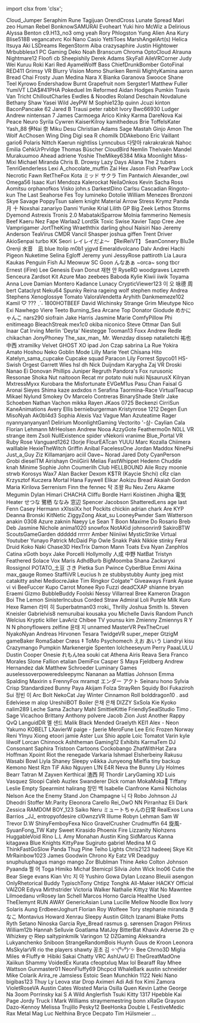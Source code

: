 ﻿import clsx from 'clsx';


<!-- Reminder that not only HTML chars have to be escaped, MDX chars also need to be (such as a space followed by an underscore). -->
<Patronelt k="0" ias="1" sp="0" >Cloud&#0095;Jumper</Patronelt> <Patronelt k="0" ias="0" sp="0" >Seraphim Rune</Patronelt> <Patronelt k="0" ias="1" sp="0" >Tagijuan</Patronelt> <Patronelt k="0" ias="1" sp="0" >OrendCross</Patronelt> <Patronelt k="0" ias="1" sp="0" >Lunate Spread</Patronelt> 
<Patronelt k="0" ias="0" sp="0" >Mari</Patronelt> <Patronelt k="0" ias="0" sp="0" >zeo</Patronelt> <Patronelt k="0" ias="1" sp="0" >Human Rebel</Patronelt> <Patronelt k="0" ias="1" sp="0" >BonknowSAMURAI</Patronelt> <Patronelt k="0" ias="1" sp="0" >Evoheart</Patronelt> 
<Patronelt k="0" ias="1" sp="0" >Yuki hiro</Patronelt> <Patronelt k="0" ias="1" sp="0" >McWiz</Patronelt> <Patronelt k="0" ias="0" sp="0" >a</Patronelt> <Patronelt k="0" ias="0" sp="0" >Delirious</Patronelt> <Patronelt k="0" ias="1" sp="0" >Alyssa Benton</Patronelt> 
<Patronelt k="0" ias="1" sp="0" >c9&#0046;H13&#0095;no3</Patronelt> <Patronelt k="0" ias="0" sp="0" >omg yeah</Patronelt> <Patronelt k="0" ias="0" sp="0" >Rory</Patronelt> <Patronelt k="0" ias="1" sp="0" >Phlogston</Patronelt> <Patronelt k="0" ias="0" sp="0" >Yung Alien</Patronelt> 
<Patronelt k="0" ias="1" sp="0" >Ana Kury</Patronelt> <Patronelt k="0" ias="1" sp="0" >Blise518B</Patronelt> <Patronelt k="0" ias="1" sp="0" >vegancatvrc</Patronelt> <Patronelt k="0" ias="1" sp="0" >Koi Nano</Patronelt> <Patronelt k="0" ias="0" sp="0" >Casio</Patronelt> 
<Patronelt k="0" ias="0" sp="0" >YettiToes</Patronelt> <Patronelt k="0" ias="1" sp="0" >MarshAngelArt&#0040;s&#0041;</Patronelt> <Patronelt k="0" ias="1" sp="0" >Helica Itsuya</Patronelt> <Patronelt k="0" ias="1" sp="0" >Aki</Patronelt> <Patronelt k="0" ias="1" sp="0" >LSDreams</Patronelt> 
<Patronelt k="0" ias="1" sp="0" >RegenStorm</Patronelt> <Patronelt k="0" ias="0" sp="0" >Aiba</Patronelt> <Patronelt k="0" ias="1" sp="0" >crazysaphire</Patronelt> <Patronelt k="0" ias="1" sp="0" >Justin Hightower</Patronelt> <Patronelt k="0" ias="1" sp="0" >Mrbubblesx1 PC Gaming</Patronelt> 
<Patronelt k="0" ias="1" sp="0" >Deko</Patronelt> <Patronelt k="0" ias="1" sp="0" >Noah Branscum</Patronelt> <Patronelt k="0" ias="0" sp="0" >Chroma</Patronelt> <Patronelt k="0" ias="1" sp="0" >OptoCloud</Patronelt> <Patronelt k="0" ias="1" sp="0" >Alrauna</Patronelt> 
<Patronelt k="0" ias="0" sp="0" >Nightmare12</Patronelt> <Patronelt k="0" ias="0" sp="0" >Floofi</Patronelt> <Patronelt k="0" ias="0" sp="0" >cb</Patronelt> <Patronelt k="0" ias="1" sp="0" >Sheepishily</Patronelt> <Patronelt k="0" ias="1" sp="0" >Derek Adams</Patronelt> 
<Patronelt k="0" ias="0" sp="0" >SkyFall</Patronelt> <Patronelt k="0" ias="1" sp="0" >AileVRCorner</Patronelt> <Patronelt k="0" ias="0" sp="0" >Judy Wei</Patronelt> <Patronelt k="0" ias="1" sp="0" >Kuruu</Patronelt> <Patronelt k="0" ias="0" sp="0" >Roki</Patronelt> 
<Patronelt k="0" ias="1" sp="0" >Kari Red</Patronelt> <Patronelt k="0" ias="0" sp="0" >AyameWolff</Patronelt> <Patronelt k="0" ias="0" sp="0" >Bass</Patronelt> <Patronelt k="0" ias="0" sp="0" >ChiefDrunkBomber</Patronelt> <Patronelt k="0" ias="0" sp="0" >GotoFinal</Patronelt> 
<Patronelt k="0" ias="1" sp="0" >RED411</Patronelt> <Patronelt k="0" ias="1" sp="0" >Grimsy VR</Patronelt> <Patronelt k="0" ias="0" sp="0" >Blurry Vision</Patronelt> <Patronelt k="0" ias="1" sp="0" >Momo Shuriken</Patronelt> <Patronelt k="0" ias="0" sp="0" >Remiii</Patronelt> 
<Patronelt k="0" ias="1" sp="0" >MightyKamina</Patronelt> <Patronelt k="0" ias="0" sp="0" >aaron</Patronelt> <Patronelt k="0" ias="0" sp="0" >Bread Chai</Patronelt> <Patronelt k="0" ias="0" sp="0" >Frosty</Patronelt> <Patronelt k="0" ias="0" sp="0" >Juan Medina</Patronelt> 
<Patronelt k="0" ias="1" sp="0" >Nara X</Patronelt> <Patronelt k="0" ias="1" sp="0" >Bianka Garanova</Patronelt> <Patronelt k="0" ias="1" sp="0" >Swooce</Patronelt> <Patronelt k="0" ias="1" sp="0" >Shane Teel</Patronelt> <Patronelt k="0" ias="0" sp="0" >Kyrowo</Patronelt> 
<Patronelt k="0" ias="1" sp="0" >Endershadow</Patronelt> <Patronelt k="0" ias="1" sp="0" >Burnt Grapefruit</Patronelt> <Patronelt k="0" ias="0" sp="0" >nom</Patronelt> <Patronelt k="0" ias="0" sp="0" >Sergster1</Patronelt> <Patronelt k="0" ias="0" sp="0" >Matthew Fuller</Patronelt> 
<Patronelt k="0" ias="1" sp="0" >YumiVT</Patronelt> <Patronelt k="0" ias="1" sp="0" >LDA&#0036;&#0035;41PHA</Patronelt> <Patronelt k="0" ias="1" sp="0" >Pokeduel</Patronelt> <Patronelt k="0" ias="1" sp="0" >Im Reformed</Patronelt> <Patronelt k="0" ias="0" sp="0" >Aidan Hodges</Patronelt> 
<Patronelt k="0" ias="0" sp="0" >Pumkin</Patronelt> <Patronelt k="0" ias="0" sp="0" >Travis Van Tricht</Patronelt> <Patronelt k="0" ias="1" sp="0" >ChilloutCharles</Patronelt> <Patronelt k="0" ias="1" sp="0" >Ewdles &#0038; Noodles</Patronelt> <Patronelt k="0" ias="0" sp="0" >Roland Deschain</Patronelt> 
<Patronelt k="0" ias="0" sp="0" >Novdalune</Patronelt> <Patronelt k="0" ias="0" sp="0" >Bethany Shaw</Patronelt> <Patronelt k="0" ias="1" sp="0" >Yasei Wild</Patronelt> <Patronelt k="0" ias="1" sp="0" >JeyPW</Patronelt> <Patronelt k="0" ias="1" sp="0" >M</Patronelt> 
<Patronelt k="0" ias="0" sp="0" >Sophie123p</Patronelt> <Patronelt k="0" ias="1" sp="0" >quinn</Patronelt> <Patronelt k="0" ias="0" sp="0" >Jcuzi</Patronelt> <Patronelt k="0" ias="1" sp="0" >kinton</Patronelt> <Patronelt k="0" ias="1" sp="0" >BaconPancake 62</Patronelt> 
<Patronelt k="0" ias="0" sp="0" >Jared B Trausi</Patronelt> <Patronelt k="0" ias="0" sp="0" >peter rabbit</Patronelt> <Patronelt k="0" ias="1" sp="0" >Ivory</Patronelt> <Patronelt k="0" ias="0" sp="0" >Bwc66930</Patronelt> <Patronelt k="0" ias="1" sp="0" >Ludger</Patronelt> 
<Patronelt k="0" ias="0" sp="0" >Andrew</Patronelt> <Patronelt k="0" ias="0" sp="0" >nintensan 7</Patronelt> <Patronelt k="0" ias="1" sp="0" >James Carmoega</Patronelt> <Patronelt k="0" ias="0" sp="0" >Arico</Patronelt> <Patronelt k="0" ias="0" sp="0" >Kinky Karma</Patronelt> 
<Patronelt k="0" ias="0" sp="0" >DareNova</Patronelt> <Patronelt k="0" ias="0" sp="0" >Kai Peace</Patronelt> <Patronelt k="0" ias="1" sp="0" >Neuro</Patronelt> <Patronelt k="0" ias="1" sp="0" >Syrila</Patronelt> <Patronelt k="0" ias="0" sp="0" >Cywren</Patronelt> 
<Patronelt k="0" ias="1" sp="0" >KaiserKilroy</Patronelt> <Patronelt k="0" ias="0" sp="0" >kamithedeus</Patronelt> <Patronelt k="0" ias="1" sp="0" >Brie</Patronelt> <Patronelt k="0" ias="1" sp="0" >ToffelsKater</Patronelt> <Patronelt k="0" ias="1" sp="0" >Yash&#0095;88</Patronelt> 
<Patronelt k="0" ias="0" sp="0" >伊Nai 奈</Patronelt> <Patronelt k="0" ias="1" sp="0" >Miku Desu</Patronelt> <Patronelt k="0" ias="0" sp="0" >Christian Adams</Patronelt> <Patronelt k="0" ias="0" sp="0" >Sage Mastah</Patronelt> <Patronelt k="0" ias="1" sp="0" >Ginjo</Patronelt> 
<Patronelt k="0" ias="1" sp="0" >Amon The Wolf</Patronelt> <Patronelt k="0" ias="1" sp="0" >AcChosen</Patronelt> <Patronelt k="0" ias="1" sp="0" >Wing Ding</Patronelt> <Patronelt k="0" ias="1" sp="0" >Digi</Patronelt> <Patronelt k="0" ias="1" sp="0" >sea R</Patronelt> 
<Patronelt k="0" ias="1" sp="0" >chomilk</Patronelt> <Patronelt k="0" ias="0" sp="0" >DDAkebono</Patronelt> <Patronelt k="0" ias="0" sp="0" >Eric Vaillant</Patronelt> <Patronelt k="0" ias="0" sp="0" >gario6</Patronelt> <Patronelt k="0" ias="0" sp="0" >Polaris</Patronelt> 
<Patronelt k="0" ias="1" sp="0" >Nittch</Patronelt> <Patronelt k="0" ias="0" sp="0" >Kaerun</Patronelt> <Patronelt k="0" ias="0" sp="0" >nightliss</Patronelt> <Patronelt k="0" ias="0" sp="0" >Lynncubus</Patronelt> <Patronelt k="0" ias="1" sp="0" >다맞아</Patronelt> 
<Patronelt k="0" ias="0" sp="0" >rakrakrakrak</Patronelt> <Patronelt k="0" ias="0" sp="0" >Nahoc</Patronelt> <Patronelt k="0" ias="1" sp="0" >Emilia</Patronelt> <Patronelt k="0" ias="1" sp="0" >CehkUrPrvldge</Patronelt> <Patronelt k="0" ias="1" sp="0" >Thomas Büscher</Patronelt> 
<Patronelt k="0" ias="0" sp="0" >CloudBird</Patronelt> <Patronelt k="0" ias="1" sp="0" >Nemlin</Patronelt> <Patronelt k="0" ias="1" sp="0" >Thelvaën Mandel</Patronelt> <Patronelt k="0" ias="1" sp="0" >Murakuumoo</Patronelt> <Patronelt k="0" ias="1" sp="0" >Ahead</Patronelt> 
<Patronelt k="0" ias="0" sp="0" >adriene</Patronelt> <Patronelt k="0" ias="1" sp="0" >Yoshie</Patronelt> <Patronelt k="0" ias="1" sp="0" >TheMikey6384</Patronelt> <Patronelt k="0" ias="1" sp="0" >Mika Moonlight</Patronelt> <Patronelt k="0" ias="0" sp="0" >Miss&#0045;Mixi</Patronelt> 
<Patronelt k="0" ias="1" sp="0" >Michael Miranda</Patronelt> <Patronelt k="0" ias="1" sp="0" >Chris B&#0046;</Patronelt> <Patronelt k="0" ias="1" sp="0" >Drowsy</Patronelt> <Patronelt k="0" ias="1" sp="0" >Lazy Days</Patronelt> <Patronelt k="0" ias="0" sp="0" >Aliana</Patronelt> 
<Patronelt k="0" ias="0" sp="0" >The 2 tubers</Patronelt> <Patronelt k="0" ias="1" sp="0" >TenriGenderless</Patronelt> <Patronelt k="0" ias="0" sp="0" >Lexi</Patronelt> <Patronelt k="0" ias="1" sp="0" >A&#0095;chocolate&#0095;muffin</Patronelt> <Patronelt k="0" ias="1" sp="0" >Zai Hex</Patronelt> 
<Patronelt k="0" ias="1" sp="0" >Jason Fish</Patronelt> <Patronelt k="0" ias="1" sp="0" >PearPaw</Patronelt> <Patronelt k="0" ias="1" sp="0" >Lock</Patronelt> <Patronelt k="0" ias="1" sp="0" >Necrotic Fawn</Patronelt> <Patronelt k="0" ias="0" sp="0" >RetTheFox</Patronelt> 
<Patronelt k="0" ias="0" sp="0" >Kota</Patronelt> <Patronelt k="0" ias="1" sp="0" >ミッド サクラ</Patronelt> <Patronelt k="0" ias="1" sp="0" >Tim Pantwich</Patronelt> <Patronelt k="0" ias="1" sp="0" >Alexander&#0095;owl</Patronelt> <Patronelt k="0" ias="0" sp="0" >Omega56</Patronelt> 
<Patronelt k="0" ias="1" sp="0" >Isaac Kuri Mendoza</Patronelt> <Patronelt k="0" ias="1" sp="0" >Kalerockat</Patronelt> <Patronelt k="0" ias="1" sp="0" >NeilaOnkos</Patronelt> <Patronelt k="0" ias="0" sp="0" >Kevin</Patronelt> <Patronelt k="0" ias="1" sp="0" >Sacha Ross</Patronelt> 
<Patronelt k="0" ias="1" sp="0" >Aomitsu</Patronelt> <Patronelt k="0" ias="1" sp="0" >orphanofkos</Patronelt> <Patronelt k="0" ias="1" sp="0" >Visko</Patronelt> <Patronelt k="0" ias="1" sp="0" >john&#0046;s</Patronelt> <Patronelt k="0" ias="1" sp="0" >DarkestDino</Patronelt> 
<Patronelt k="0" ias="1" sp="0" >Carlsu</Patronelt> <Patronelt k="0" ias="0" sp="0" >Cascadian</Patronelt> <Patronelt k="0" ias="0" sp="0" >Ringoto&#0045;kun</Patronelt> <Patronelt k="0" ias="1" sp="0" >The Last Seahorse</Patronelt> <Patronelt k="0" ias="1" sp="0" >Fes Toy</Patronelt> 
<Patronelt k="0" ias="1" sp="0" >lumineko</Patronelt> <Patronelt k="0" ias="1" sp="0" >Dotolie</Patronelt> <Patronelt k="0" ias="0" sp="0" >William Menezes Bronzoni</Patronelt> <Patronelt k="0" ias="1" sp="0" >Skye Savage</Patronelt> <Patronelt k="0" ias="0" sp="0" >PoppyTsun</Patronelt> 
<Patronelt k="0" ias="0" sp="0" >salem knight</Patronelt> <Patronelt k="0" ias="0" sp="0" >Material Arrow</Patronelt> <Patronelt k="0" ias="0" sp="0" >Stress</Patronelt> <Patronelt k="0" ias="0" sp="0" >Krymz Panda</Patronelt> <Patronelt k="0" ias="0" sp="0" >月 十</Patronelt> 
<Patronelt k="0" ias="0" sp="0" >Noxshai</Patronelt> <Patronelt k="0" ias="0" sp="0" >zanariyo</Patronelt> <Patronelt k="0" ias="0" sp="0" >Danni</Patronelt> <Patronelt k="0" ias="1" sp="0" >Yunike</Patronelt> <Patronelt k="0" ias="0" sp="0" >Krial</Patronelt> 
<Patronelt k="0" ias="0" sp="0" >Lilith GP</Patronelt> <Patronelt k="0" ias="1" sp="0" >Big Zeek</Patronelt> <Patronelt k="0" ias="0" sp="0" >Lethos Storms</Patronelt> <Patronelt k="0" ias="0" sp="0" >Dyemond</Patronelt> <Patronelt k="0" ias="0" sp="0" >Astrexis</Patronelt> 
<Patronelt k="0" ias="0" sp="0" >Tronis 2&#0046;0</Patronelt> <Patronelt k="0" ias="0" sp="0" >MabatakiSparrow</Patronelt> <Patronelt k="0" ias="1" sp="0" >Molnia</Patronelt> <Patronelt k="0" ias="1" sp="0" >fammerino</Patronelt> <Patronelt k="0" ias="1" sp="0" >Nemesis</Patronelt> 
<Patronelt k="0" ias="0" sp="0" >Beef Kaeru</Patronelt> <Patronelt k="0" ias="0" sp="0" >Nez</Patronelt> <Patronelt k="0" ias="1" sp="0" >Fape</Patronelt> <Patronelt k="0" ias="0" sp="0" >Warlaa2</Patronelt> <Patronelt k="0" ias="1" sp="0" >LordSk</Patronelt> 
<Patronelt k="0" ias="0" sp="0" >Toxic Swise</Patronelt> <Patronelt k="0" ias="1" sp="0" >Xavier Tapp</Patronelt> <Patronelt k="0" ias="0" sp="0" >Cree Jee</Patronelt> <Patronelt k="0" ias="0" sp="0" >Vamprigamer</Patronelt> <Patronelt k="0" ias="1" sp="0" >JortTheKing</Patronelt> 
<Patronelt k="0" ias="0" sp="0" >Wraeththix</Patronelt> <Patronelt k="0" ias="0" sp="0" >darling ghoul</Patronelt> <Patronelt k="0" ias="1" sp="0" >Naisiri Nao</Patronelt> <Patronelt k="0" ias="1" sp="0" >Jeremy Anderson</Patronelt> <Patronelt k="0" ias="0" sp="0" >TeaVirus</Patronelt> 
<Patronelt k="0" ias="0" sp="0" >CMDR Vancil</Patronelt> <Patronelt k="0" ias="1" sp="0" >Shasper</Patronelt> <Patronelt k="0" ias="1" sp="0" >joshua giffen</Patronelt> <Patronelt k="0" ias="0" sp="0" >Trent Driver</Patronelt> <Patronelt k="0" ias="1" sp="0" >AkioSenpai</Patronelt> 
<Patronelt k="0" ias="0" sp="0" >turbo</Patronelt> <Patronelt k="0" ias="0" sp="0" >KK</Patronelt> <Patronelt k="0" ias="0" sp="0" >Seori</Patronelt> <Patronelt k="0" ias="1" sp="0" >レイレイだよ～ 【ReiReiVT】</Patronelt> <Patronelt k="0" ias="0" sp="0" >SeanConnery</Patronelt> 
<Patronelt k="0" ias="1" sp="0" >Blu3e</Patronelt> <Patronelt k="0" ias="0" sp="0" >Orenji</Patronelt> <Patronelt k="0" ias="1" sp="0" >水音　凪</Patronelt> <Patronelt k="0" ias="0" sp="0" >blue</Patronelt> <Patronelt k="0" ias="1" sp="0" >Itolip</Patronelt> 
<Patronelt k="0" ias="0" sp="0" >m0b1</Patronelt> <Patronelt k="0" ias="0" sp="0" >yjgvd</Patronelt> <Patronelt k="0" ias="1" sp="0" >Emeraldvolcano</Patronelt> <Patronelt k="0" ias="0" sp="0" >Dalv Andrei</Patronelt> <Patronelt k="0" ias="1" sp="0" >Hachi Pigeon</Patronelt> 
<Patronelt k="0" ias="0" sp="0" >Nuketime</Patronelt> <Patronelt k="0" ias="0" sp="0" >Selina Egloff</Patronelt> <Patronelt k="0" ias="1" sp="0" >Jeremy</Patronelt> <Patronelt k="0" ias="1" sp="0" >yuni</Patronelt> <Patronelt k="0" ias="0" sp="0" >JessyRose</Patronelt> 
<Patronelt k="0" ias="0" sp="0" >pattiroth</Patronelt> <Patronelt k="0" ias="0" sp="0" >Lia</Patronelt> <Patronelt k="0" ias="0" sp="0" >Laura Kaukas</Patronelt> <Patronelt k="0" ias="0" sp="0" >Penguin Fish</Patronelt> <Patronelt k="0" ias="0" sp="0" >AJ</Patronelt> 
<Patronelt k="0" ias="0" sp="0" >Meowuw SC</Patronelt> <Patronelt k="0" ias="1" sp="0" >Goon</Patronelt> <Patronelt k="0" ias="1" sp="0" >んなあぁ</Patronelt> <Patronelt k="0" ias="1" sp="0" >&#0126;orca&#0126;</Patronelt> <Patronelt k="0" ias="1" sp="0" >song</Patronelt> 
<Patronelt k="0" ias="1" sp="0" >tbcr</Patronelt> <Patronelt k="0" ias="0" sp="0" >Ernest &#0040;iFire&#0041; Lee</Patronelt> <Patronelt k="0" ias="0" sp="0" >Genesis Evan</Patronelt> <Patronelt k="0" ias="0" sp="0" >Donut</Patronelt> <Patronelt k="0" ias="0" sp="0" >재현 안</Patronelt> 
<Patronelt k="0" ias="1" sp="0" >RyseRD</Patronelt> <Patronelt k="0" ias="0" sp="0" >woodgraves</Patronelt> <Patronelt k="0" ias="0" sp="0" >Lezreth Senceura</Patronelt> <Patronelt k="0" ias="0" sp="0" >Zardsot</Patronelt> <Patronelt k="0" ias="1" sp="0" >Kit Azure</Patronelt> 
<Patronelt k="0" ias="1" sp="0" >Mao</Patronelt> <Patronelt k="0" ias="0" sp="0" >zeebees</Patronelt> <Patronelt k="0" ias="0" sp="0" >Baboda</Patronelt> <Patronelt k="0" ias="0" sp="0" >Kylie</Patronelt> <Patronelt k="0" ias="1" sp="0" >Kiwii iiwik</Patronelt> 
<Patronelt k="0" ias="0" sp="0" >Toyama</Patronelt> <Patronelt k="0" ias="1" sp="0" >Anna Love</Patronelt> <Patronelt k="0" ias="1" sp="0" >Damian Montero</Patronelt> <Patronelt k="0" ias="0" sp="0" >Kadance Lunacy</Patronelt> <Patronelt k="0" ias="1" sp="0" >CrypticViewer123</Patronelt> 
<Patronelt k="0" ias="0" sp="0" >이 오</Patronelt> <Patronelt k="0" ias="1" sp="0" >咏德 周</Patronelt> <Patronelt k="0" ias="1" sp="0" >bert</Patronelt> <Patronelt k="0" ias="0" sp="0" >Cataclyst</Patronelt> <Patronelt k="0" ias="1" sp="0" >Neku64</Patronelt> 
<Patronelt k="0" ias="0" sp="0" >Spunky</Patronelt> <Patronelt k="0" ias="0" sp="0" >Reina</Patronelt> <Patronelt k="0" ias="1" sp="0" >rageing wolf</Patronelt> <Patronelt k="0" ias="1" sp="0" >stephen motley</Patronelt> <Patronelt k="0" ias="1" sp="0" >Andrea Stephens</Patronelt> 
<Patronelt k="0" ias="0" sp="0" >Xenoglossye</Patronelt> <Patronelt k="0" ias="0" sp="0" >Tomato</Patronelt> <Patronelt k="0" ias="1" sp="0" >ValoraVendetta</Patronelt> <Patronelt k="0" ias="1" sp="0" >Aryhith</Patronelt> <Patronelt k="0" ias="0" sp="0" >Dankmemeze102 Kamil</Patronelt> 
<Patronelt k="0" ias="0" sp="0" >♡ &#0063;&#0063;&#0063; ˎˊ˗</Patronelt> <Patronelt k="0" ias="0" sp="0" >1800HOTBEEF</Patronelt> <Patronelt k="0" ias="1" sp="0" >David Wichinsky</Patronelt> <Patronelt k="0" ias="1" sp="0" >Strange Grim</Patronelt> <Patronelt k="0" ias="0" sp="0" >Mieutype Nico</Patronelt> 
<Patronelt k="0" ias="0" sp="0" >Exi Nawhego</Patronelt> <Patronelt k="0" ias="1" sp="0" >Viere</Patronelt> <Patronelt k="0" ias="1" sp="0" >Teeto</Patronelt> <Patronelt k="0" ias="1" sp="0" >Burning&#0095;Sea</Patronelt> <Patronelt k="0" ias="0" sp="0" >Arcane</Patronelt> 
<Patronelt k="0" ias="0" sp="0" >Top Donator</Patronelt> <Patronelt k="0" ias="0" sp="0" >Giodude</Patronelt> <Patronelt k="0" ias="0" sp="0" >めかにゃんこ</Patronelt> <Patronelt k="0" ias="0" sp="0" >nars290</Patronelt> <Patronelt k="0" ias="0" sp="0" >siofrain</Patronelt> 
<Patronelt k="0" ias="1" sp="0" >Jake Harris</Patronelt> <Patronelt k="0" ias="0" sp="0" >Jasmine Marie</Patronelt> <Patronelt k="0" ias="1" sp="0" >ComfyPillow</Patronelt> <Patronelt k="0" ias="1" sp="0" >Phi</Patronelt> <Patronelt k="0" ias="1" sp="0" >enitimeago</Patronelt> 
<Patronelt k="0" ias="1" sp="0" >BleachStreak</Patronelt> <Patronelt k="0" ias="0" sp="0" >mex1c0</Patronelt> <Patronelt k="0" ias="0" sp="0" >okiba niconico</Patronelt> <Patronelt k="0" ias="1" sp="0" >Steve Ottmar</Patronelt> <Patronelt k="0" ias="0" sp="0" >Dan Sull</Patronelt> 
<Patronelt k="0" ias="0" sp="0" >Inaar</Patronelt> <Patronelt k="0" ias="1" sp="0" >Cat Irving</Patronelt> <Patronelt k="0" ias="1" sp="0" >Merlin &#0039;Deyta&#0039; Niestegge</Patronelt> <Patronelt k="0" ias="0" sp="0" >Tooman13</Patronelt> <Patronelt k="0" ias="0" sp="0" >Foxx</Patronelt> 
<Patronelt k="0" ias="1" sp="0" >Andrew Redle</Patronelt> <Patronelt k="0" ias="1" sp="0" >chikachan</Patronelt> <Patronelt k="0" ias="1" sp="0" >JonyPhoney</Patronelt> <Patronelt k="0" ias="0" sp="0" >The&#0095;sax&#0095;man&#0095;</Patronelt> <Patronelt k="0" ias="1" sp="0" >Mr&#0046; Wenzday</Patronelt> 
<Patronelt k="0" ias="0" sp="0" >dissep</Patronelt> <Patronelt k="0" ias="0" sp="0" >natalietchi</Patronelt> <Patronelt k="0" ias="1" sp="0" >祐也 中西</Patronelt> <Patronelt k="0" ias="0" sp="0" >xtramilky</Patronelt> <Patronelt k="0" ias="0" sp="0" >Velvet</Patronelt> 
<Patronelt k="0" ias="1" sp="0" >GHOST XO</Patronelt> <Patronelt k="0" ias="0" sp="0" >ipad</Patronelt> <Patronelt k="0" ias="1" sp="0" >Jon Czap</Patronelt> <Patronelt k="0" ias="0" sp="0" >sabrina La Rue</Patronelt> <Patronelt k="0" ias="0" sp="0" >Yokira Amato</Patronelt> 
<Patronelt k="0" ias="0" sp="0" >Hoshou Neko</Patronelt> <Patronelt k="0" ias="0" sp="0" >Goblin Mode</Patronelt> <Patronelt k="0" ias="0" sp="0" >Lilly Marie</Patronelt> <Patronelt k="0" ias="0" sp="0" >Yeet</Patronelt> <Patronelt k="0" ias="1" sp="0" >Chīsana Hito</Patronelt> 
<Patronelt k="0" ias="0" sp="0" >Katelyn&#0095;sama&#0095;cupcake Cupcake squad</Patronelt> <Patronelt k="0" ias="0" sp="0" >Paracon</Patronelt> <Patronelt k="0" ias="0" sp="0" >Lily</Patronelt> <Patronelt k="0" ias="0" sp="0" >Forrest</Patronelt> <Patronelt k="0" ias="1" sp="0" >Spyco01</Patronelt> 
<Patronelt k="0" ias="0" sp="0" >HS&#0045;Swish</Patronelt> <Patronelt k="0" ias="0" sp="0" >Orgest</Patronelt> <Patronelt k="0" ias="0" sp="0" >Garrett Wies</Patronelt> <Patronelt k="0" ias="0" sp="0" >hsl</Patronelt> <Patronelt k="0" ias="1" sp="0" >dh</Patronelt> 
<Patronelt k="0" ias="0" sp="0" >Nick Duijndam</Patronelt> <Patronelt k="0" ias="0" sp="0" >Karygha</Patronelt> <Patronelt k="0" ias="0" sp="0" >Zaj VR</Patronelt> <Patronelt k="0" ias="0" sp="0" >Droski</Patronelt> <Patronelt k="0" ias="0" sp="0" >Nanao Ei</Patronelt> 
<Patronelt k="0" ias="1" sp="0" >Donovan Phillips</Patronelt> <Patronelt k="0" ias="0" sp="0" >Juniper Regruth</Patronelt> <Patronelt k="0" ias="1" sp="0" >Pandora&#0039;s Fox</Patronelt> <Patronelt k="0" ias="0" sp="0" >rurusonic</Patronelt> <Patronelt k="0" ias="1" sp="0" >Ressonae</Patronelt> 
<Patronelt k="0" ias="0" sp="0" >Shoka Nut</Patronelt> <Patronelt k="0" ias="0" sp="0" >naitooon</Patronelt> <Patronelt k="0" ias="0" sp="0" >Recat</Patronelt> <Patronelt k="0" ias="1" sp="0" >mr potato</Patronelt> <Patronelt k="0" ias="0" sp="0" >nuki nuki</Patronelt> 
<Patronelt k="0" ias="0" sp="0" >NjsaurusX</Patronelt> <Patronelt k="0" ias="0" sp="0" >Kilryan</Patronelt> <Patronelt k="0" ias="0" sp="0" >MxtressMyxx</Patronelt> <Patronelt k="0" ias="1" sp="0" >Kurobara the Misfortunate</Patronelt> <Patronelt k="0" ias="0" sp="0" >EVGeM1us</Patronelt> 
<Patronelt k="0" ias="1" sp="0" >Pasu Chan</Patronelt> <Patronelt k="0" ias="0" sp="0" >Faisal G</Patronelt> <Patronelt k="0" ias="1" sp="0" >Aronai Sieyes</Patronelt> <Patronelt k="0" ias="0" sp="0" >Shima kaze</Patronelt> <Patronelt k="0" ias="0" sp="0" >axdxdos</Patronelt> 
<Patronelt k="0" ias="0" sp="0" >n</Patronelt> <Patronelt k="0" ias="0" sp="0" >Serafina Taormina&#0045;Race</Patronelt> <Patronelt k="0" ias="0" sp="0" >VirtualTeacup</Patronelt> <Patronelt k="0" ias="1" sp="0" >Mikael Nylund</Patronelt> <Patronelt k="0" ias="1" sp="0" >Smokey Ov</Patronelt> 
<Patronelt k="0" ias="0" sp="0" >Marcelo Contreras</Patronelt> <Patronelt k="0" ias="0" sp="0" >BinaryShade</Patronelt> <Patronelt k="0" ias="0" sp="0" >Stellr</Patronelt> <Patronelt k="0" ias="0" sp="0" >Jake Schoeben</Patronelt> <Patronelt k="0" ias="1" sp="0" >Nathan Vachon</Patronelt> 
<Patronelt k="0" ias="0" sp="0" >mikka</Patronelt> <Patronelt k="0" ias="0" sp="0" >Rayen</Patronelt> <Patronelt k="0" ias="0" sp="0" >JKaos 0725</Patronelt> <Patronelt k="0" ias="0" sp="0" >Beckenzi</Patronelt> <Patronelt k="0" ias="0" sp="0" >CirriSun</Patronelt> 
<Patronelt k="0" ias="1" sp="0" >KaneAnimations</Patronelt> <Patronelt k="0" ias="0" sp="0" >Avery Ellis</Patronelt> <Patronelt k="0" ias="0" sp="0" >bernieburgerman</Patronelt> <Patronelt k="0" ias="0" sp="0" >Kristynrose 1212</Patronelt> <Patronelt k="0" ias="0" sp="0" >Degen</Patronelt> 
<Patronelt k="0" ias="1" sp="0" >Eun</Patronelt> <Patronelt k="0" ias="1" sp="0" >MisoNyah</Patronelt> <Patronelt k="0" ias="0" sp="0" >Ak0bl4d3</Patronelt> <Patronelt k="0" ias="0" sp="0" >Sophia</Patronelt> <Patronelt k="0" ias="1" sp="0" >Alexis Vaz</Patronelt> 
<Patronelt k="0" ias="0" sp="0" >Vague Man</Patronelt> <Patronelt k="0" ias="0" sp="0" >Azuteatime</Patronelt> <Patronelt k="0" ias="1" sp="0" >Rager</Patronelt> <Patronelt k="0" ias="1" sp="0" >nyannyanyanyan1</Patronelt> <Patronelt k="0" ias="1" sp="0" >Delirium</Patronelt> 
<Patronelt k="0" ias="0" sp="0" >MoonlightGaming</Patronelt> <Patronelt k="0" ias="0" sp="0" >Vectorito</Patronelt> <Patronelt k="0" ias="0" sp="0" >&#0039;&#0045;삼&#0045;</Patronelt> <Patronelt k="0" ias="1" sp="0" >Caylian Cala</Patronelt> <Patronelt k="0" ias="1" sp="0" >Florian Lehmann</Patronelt> 
<Patronelt k="0" ias="0" sp="0" >MrHeolsen</Patronelt> <Patronelt k="0" ias="0" sp="0" >Andrew</Patronelt> <Patronelt k="0" ias="0" sp="0" >Nooa</Patronelt> <Patronelt k="0" ias="0" sp="0" >AzzyGote</Patronelt> <Patronelt k="0" ias="1" sp="0" >Feathermo0n</Patronelt> 
<Patronelt k="0" ias="1" sp="0" >N0LL VR</Patronelt> <Patronelt k="0" ias="1" sp="0" >strange item</Patronelt> <Patronelt k="0" ias="1" sp="0" >Zsoli</Patronelt> <Patronelt k="0" ias="1" sp="0" >NullExistence</Patronelt> <Patronelt k="0" ias="0" sp="0" >spider</Patronelt> 
<Patronelt k="0" ias="1" sp="0" >vNekorii</Patronelt> <Patronelt k="0" ias="1" sp="0" >vranime</Patronelt> <Patronelt k="0" ias="0" sp="0" >Blue&#0095;Portal</Patronelt> <Patronelt k="0" ias="1" sp="0" >VR Ruby Rose</Patronelt> <Patronelt k="0" ias="0" sp="0" >Vanguard1262</Patronelt> 
<Patronelt k="0" ias="1" sp="0" >I3orje</Patronelt> <Patronelt k="0" ias="0" sp="0" >FlourEATcan</Patronelt> <Patronelt k="0" ias="0" sp="0" >YUUU</Patronelt> <Patronelt k="0" ias="0" sp="0" >Marc Kozalla</Patronelt> <Patronelt k="0" ias="0" sp="0" >Chiimera</Patronelt> 
<Patronelt k="0" ias="0" sp="0" >walllable</Patronelt> <Patronelt k="0" ias="0" sp="0" >HexieTheWitch</Patronelt> <Patronelt k="0" ias="1" sp="0" >Griffin</Patronelt> <Patronelt k="0" ias="0" sp="0" >Anibal</Patronelt> <Patronelt k="0" ias="1" sp="0" >FacelessOne</Patronelt> 
<Patronelt k="0" ias="0" sp="0" >Jordan Maddox</Patronelt> <Patronelt k="0" ias="0" sp="0" >NinePsi</Patronelt> <Patronelt k="0" ias="0" sp="0" >Just&#0095;a&#0095;Guy</Patronelt> <Patronelt k="0" ias="0" sp="0" >Ziz</Patronelt> <Patronelt k="0" ias="1" sp="0" >Killamanjaro</Patronelt> 
<Patronelt k="0" ias="1" sp="0" >aciil</Patronelt> <Patronelt k="0" ias="1" sp="0" >Oave&#0126;</Patronelt> <Patronelt k="0" ias="0" sp="0" >Norad</Patronelt> <Patronelt k="0" ias="0" sp="0" >Jared Doty</Patronelt> <Patronelt k="0" ias="1" sp="0" >CyanPerson</Patronelt> 
<Patronelt k="0" ias="0" sp="0" >Grobi</Patronelt> <Patronelt k="0" ias="0" sp="0" >dieselTM</Patronelt> <Patronelt k="0" ias="0" sp="0" >Airishayn</Patronelt> <Patronelt k="0" ias="0" sp="0" >OniiGirii</Patronelt> <Patronelt k="0" ias="0" sp="0" >Melias</Patronelt> 
<Patronelt k="0" ias="0" sp="0" >FastWhippet</Patronelt> <Patronelt k="0" ias="0" sp="0" >Hedenn</Patronelt> <Patronelt k="0" ias="0" sp="0" >Chuddie</Patronelt> <Patronelt k="0" ias="1" sp="0" >knah</Patronelt> <Patronelt k="0" ias="0" sp="0" >Minime</Patronelt> 
<Patronelt k="0" ias="1" sp="0" >Sophie</Patronelt> <Patronelt k="0" ias="1" sp="0" >John Coumerilh</Patronelt> <Patronelt k="0" ias="0" sp="0" >Club HELLBOUND</Patronelt> <Patronelt k="0" ias="1" sp="0" >Aile Rozy</Patronelt> <Patronelt k="0" ias="0" sp="0" >moonie</Patronelt> 
<Patronelt k="0" ias="0" sp="0" >strwb</Patronelt> <Patronelt k="0" ias="0" sp="0" >Korosys</Patronelt> <Patronelt k="0" ias="0" sp="0" >Wax7</Patronelt> <Patronelt k="0" ias="0" sp="0" >Alan Backer</Patronelt> <Patronelt k="0" ias="0" sp="0" >Dexom</Patronelt> 
<Patronelt k="0" ias="0" sp="0" >K&#0036;TR &#0040;Kaycie Shchi&#0041;</Patronelt> <Patronelt k="0" ias="0" sp="0" >cRz clan</Patronelt> <Patronelt k="0" ias="0" sp="0" >Krzysztof Kuczera</Patronelt> <Patronelt k="0" ias="0" sp="0" >Mortal</Patronelt> <Patronelt k="0" ias="1" sp="0" >Hana</Patronelt> 
<Patronelt k="0" ias="0" sp="0" >Faywell</Patronelt> <Patronelt k="0" ias="0" sp="0" >Elikar</Patronelt> <Patronelt k="0" ias="1" sp="0" >Aokizu</Patronelt> <Patronelt k="0" ias="0" sp="0" >Bread</Patronelt> <Patronelt k="0" ias="0" sp="0" >Akaiah Gordon</Patronelt> 
<Patronelt k="0" ias="0" sp="0" >Maria Kirilova</Patronelt> <Patronelt k="0" ias="0" sp="0" >Serrenism</Patronelt> <Patronelt k="0" ias="0" sp="0" >Finn the fennec</Patronelt> <Patronelt k="0" ias="0" sp="0" >탁 조왕</Patronelt> <Patronelt k="0" ias="0" sp="0" >Ru Neu</Patronelt> 
<Patronelt k="0" ias="1" sp="0" >Zeru Akame</Patronelt> <Patronelt k="0" ias="0" sp="0" >Megumin</Patronelt> <Patronelt k="0" ias="0" sp="0" >Dylan</Patronelt> <Patronelt k="0" ias="1" sp="0" >Himari</Patronelt> <Patronelt k="0" ias="0" sp="0" >CHACHA</Patronelt> 
<Patronelt k="0" ias="0" sp="0" >Cliffu Bordle</Patronelt> <Patronelt k="0" ias="0" sp="0" >Harri Koistinen</Patronelt> <Patronelt k="0" ias="1" sp="0" >Jhigha</Patronelt> <Patronelt k="0" ias="0" sp="0" >電気Heater</Patronelt> <Patronelt k="0" ias="0" sp="0" >せつな 鷺栖</Patronelt> 
<Patronelt k="0" ias="0" sp="0" >ななみ 窓辺</Patronelt> <Patronelt k="0" ias="0" sp="0" >Spencer Jacobson</Patronelt> <Patronelt k="0" ias="0" sp="0" >ShatteredLens</Patronelt> <Patronelt k="0" ias="0" sp="0" >age last</Patronelt> <Patronelt k="0" ias="0" sp="0" >Fenn</Patronelt> 
<Patronelt k="0" ias="1" sp="0" >Casey Hermann</Patronelt> <Patronelt k="0" ias="1" sp="0" >xXIssiXx</Patronelt> <Patronelt k="0" ias="0" sp="0" >hot Pockits chickin</Patronelt> <Patronelt k="0" ias="0" sp="0" >adrian chark</Patronelt> <Patronelt k="0" ias="1" sp="0" >Are</Patronelt> 
<Patronelt k="0" ias="0" sp="0" >KYP</Patronelt> <Patronelt k="0" ias="0" sp="0" >Deanna Bronski</Patronelt> <Patronelt k="0" ias="0" sp="0" >KitNetic</Patronelt> <Patronelt k="0" ias="0" sp="0" >ZiggyZong</Patronelt> <Patronelt k="0" ias="0" sp="0" >Akat&#0095;su</Patronelt> 
<Patronelt k="0" ias="0" sp="0" >LooneyPwnder</Patronelt> <Patronelt k="0" ias="1" sp="0" >Sam Watterson</Patronelt> <Patronelt k="0" ias="0" sp="0" >anakin 0308</Patronelt> <Patronelt k="0" ias="0" sp="0" >Azure</Patronelt> <Patronelt k="0" ias="0" sp="0" >zaknin</Patronelt> 
<Patronelt k="0" ias="0" sp="0" >Naeyy</Patronelt> <Patronelt k="0" ias="1" sp="0" >Le Sean T Boon</Patronelt> <Patronelt k="0" ias="0" sp="0" >Maxime Do Rosario</Patronelt> <Patronelt k="0" ias="0" sp="0" >Breb Deb</Patronelt> <Patronelt k="0" ias="0" sp="0" >Jasmine Nichole</Patronelt> 
<Patronelt k="0" ias="0" sp="0" >anima1020</Patronelt> <Patronelt k="0" ias="0" sp="0" >snowfox</Patronelt> <Patronelt k="0" ias="0" sp="0" >NotAKid</Patronelt> <Patronelt k="0" ias="1" sp="0" >johnsonrin9</Patronelt> <Patronelt k="0" ias="0" sp="0" >SakiroBTW</Patronelt> 
<Patronelt k="0" ias="0" sp="0" >ScoutsGameGarden</Patronelt> <Patronelt k="0" ias="0" sp="0" >dddddd rrrrrr</Patronelt> <Patronelt k="0" ias="0" sp="0" >Amber</Patronelt> <Patronelt k="0" ias="0" sp="0" >Niiniiwi</Patronelt> <Patronelt k="0" ias="0" sp="0" >MysticStrike</Patronelt> 
<Patronelt k="0" ias="0" sp="0" >Virtual Youtuber Yunayo</Patronelt> <Patronelt k="0" ias="0" sp="0" >Patrick McDaid</Patronelt> <Patronelt k="0" ias="0" sp="0" >Pip Owle</Patronelt> <Patronelt k="0" ias="0" sp="0" >Snakk Pakk</Patronelt> <Patronelt k="0" ias="0" sp="0" >Nikkie</Patronelt> 
<Patronelt k="0" ias="0" sp="0" >stinky</Patronelt> <Patronelt k="0" ias="0" sp="0" >Feral Druid</Patronelt> <Patronelt k="0" ias="0" sp="0" >Koko Naki</Patronelt> <Patronelt k="0" ias="0" sp="0" >Chase3D</Patronelt> <Patronelt k="0" ias="0" sp="0" >HexTrix</Patronelt> 
<Patronelt k="0" ias="0" sp="0" >Damon Mann</Patronelt> <Patronelt k="0" ias="0" sp="0" >Toats</Patronelt> <Patronelt k="0" ias="0" sp="0" >Eva Nyan</Patronelt> <Patronelt k="0" ias="0" sp="0" >Zanphlos</Patronelt> <Patronelt k="0" ias="0" sp="0" >Catina</Patronelt> 
<Patronelt k="0" ias="0" sp="0" >xGoth boyx</Patronelt> <Patronelt k="0" ias="0" sp="0" >Jake Porcelli</Patronelt> <Patronelt k="0" ias="0" sp="0" >Hollymolly</Patronelt> <Patronelt k="0" ias="0" sp="0" >人成 中野</Patronelt> <Patronelt k="0" ias="0" sp="0" >NatBat</Patronelt> 
<Patronelt k="0" ias="0" sp="0" >Tristyn</Patronelt> <Patronelt k="0" ias="0" sp="0" >Feathered Solace</Patronelt> <Patronelt k="0" ias="0" sp="0" >Vox Maris</Patronelt> <Patronelt k="0" ias="1" sp="0" >AdhdBurb</Patronelt> <Patronelt k="0" ias="0" sp="0" >BigMoomba</Patronelt> 
<Patronelt k="0" ias="0" sp="0" >Shana</Patronelt> <Patronelt k="0" ias="0" sp="0" >Zackaryxi Rossignol</Patronelt> <Patronelt k="0" ias="0" sp="0" >POTATO&#0095;土豆</Patronelt> <Patronelt k="0" ias="1" sp="0" >さき</Patronelt> <Patronelt k="0" ias="1" sp="0" >Pietka</Patronelt> 
<Patronelt k="0" ias="0" sp="0" >Sun Pwince</Patronelt> <Patronelt k="0" ias="0" sp="0" >CyberBlue</Patronelt> <Patronelt k="0" ias="0" sp="0" >Emmi Akina</Patronelt> <Patronelt k="0" ias="0" sp="0" >max&#0095;gauge</Patronelt> <Patronelt k="0" ias="1" sp="0" >Romeo</Patronelt> 
<Patronelt k="0" ias="0" sp="0" >StaffiiVR</Patronelt> <Patronelt k="0" ias="0" sp="0" >Leucius</Patronelt> <Patronelt k="0" ias="1" sp="0" >h ze</Patronelt> <Patronelt k="0" ias="0" sp="0" >stubbystubby</Patronelt> <Patronelt k="0" ias="0" sp="0" >Aunty jpeg</Patronelt> 
<Patronelt k="0" ias="1" sp="0" >mist</Patronelt> <Patronelt k="0" ias="0" sp="0" >catakitty</Patronelt> <Patronelt k="0" ias="0" sp="0" >ashei</Patronelt> <Patronelt k="0" ias="1" sp="0" >MediocreJake</Patronelt> <Patronelt k="0" ias="0" sp="0" >Tim Ringkor</Patronelt> 
<Patronelt k="0" ias="0" sp="0" >Colgate™ Giveaways</Patronelt> <Patronelt k="0" ias="0" sp="0" >Frank</Patronelt> <Patronelt k="0" ias="0" sp="0" >Ayase</Patronelt> <Patronelt k="0" ias="0" sp="0" >vi vi</Patronelt> <Patronelt k="0" ias="0" sp="0" >BeeFuccer</Patronelt> 
<Patronelt k="0" ias="0" sp="0" >Kupo</Patronelt> <Patronelt k="0" ias="1" sp="0" >Carrot Monee</Patronelt> <Patronelt k="0" ias="1" sp="0" >Ryo</Patronelt> <Patronelt k="0" ias="0" sp="0" >Fuzzi</Patronelt> <Patronelt k="0" ias="0" sp="0" >deadCXAP</Patronelt> 
<Patronelt k="0" ias="0" sp="0" >shianne bryan</Patronelt> <Patronelt k="0" ias="0" sp="0" >Eraemi</Patronelt> <Patronelt k="0" ias="0" sp="0" >Gizmo</Patronelt> <Patronelt k="0" ias="0" sp="0" >BubbleBuddy</Patronelt> <Patronelt k="0" ias="1" sp="0" >Foolski</Patronelt> 
<Patronelt k="0" ias="0" sp="0" >Nessy Villarreal</Patronelt> <Patronelt k="0" ias="1" sp="0" >Bree</Patronelt> <Patronelt k="0" ias="0" sp="0" >Kameron</Patronelt> <Patronelt k="0" ias="0" sp="0" >Dragon Boi</Patronelt> <Patronelt k="0" ias="1" sp="0" >The Lemon</Patronelt> 
<Patronelt k="0" ias="0" sp="0" >SinisterIncubus</Patronelt> <Patronelt k="0" ias="0" sp="0" >Corded Straw</Patronelt> <Patronelt k="0" ias="0" sp="0" >Admiral Loli</Patronelt> <Patronelt k="0" ias="0" sp="0" >Purple Milk</Patronelt> <Patronelt k="0" ias="0" sp="0" >Kuro Hexe</Patronelt> 
<Patronelt k="0" ias="0" sp="0" >Ramen</Patronelt> <Patronelt k="0" ias="0" sp="0" >라미 히</Patronelt> <Patronelt k="0" ias="0" sp="0" >Superbatman03</Patronelt> <Patronelt k="0" ias="1" sp="0" >rroki&#0095;</Patronelt> <Patronelt k="0" ias="0" sp="0" >Thrilly</Patronelt> 
<Patronelt k="0" ias="0" sp="0" >Joshua Smith</Patronelt> <Patronelt k="0" ias="0" sp="0" >Is&#0046;</Patronelt> <Patronelt k="0" ias="1" sp="0" >Steven Kneisler</Patronelt> <Patronelt k="0" ias="0" sp="0" >Gabrielvis8</Patronelt> <Patronelt k="0" ias="1" sp="0" >nemuruibai</Patronelt> 
<Patronelt k="0" ias="0" sp="0" >kousaka you</Patronelt> <Patronelt k="0" ias="0" sp="0" >Michelle Davis</Patronelt> <Patronelt k="0" ias="0" sp="0" >Random Punch</Patronelt> <Patronelt k="0" ias="0" sp="0" >Welcius</Patronelt> <Patronelt k="0" ias="0" sp="0" >Kryptic killer</Patronelt> 
<Patronelt k="0" ias="0" sp="0" >LavAriz</Patronelt> <Patronelt k="0" ias="0" sp="0" >Chibee TV</Patronelt> <Patronelt k="0" ias="1" sp="0" >younsu kim</Patronelt> <Patronelt k="0" ias="1" sp="0" >Zmienny Zmiennys</Patronelt> <Patronelt k="0" ias="1" sp="0" >R Y N N</Patronelt> 
<Patronelt k="0" ias="0" sp="0" >phonyflowers</Patronelt> <Patronelt k="0" ias="1" sp="0" >zelfine</Patronelt> <Patronelt k="0" ias="0" sp="0" >윤태 지</Patronelt> <Patronelt k="0" ias="1" sp="0" >unnamed</Patronelt> <Patronelt k="0" ias="0" sp="0" >MasterVR</Patronelt> 
<Patronelt k="0" ias="1" sp="0" >PexTheCruel</Patronelt> <Patronelt k="0" ias="0" sp="0" >NyakoNyan</Patronelt> <Patronelt k="0" ias="0" sp="0" >Andreas Hirvonen</Patronelt> <Patronelt k="0" ias="1" sp="0" >Tesara</Patronelt> <Patronelt k="0" ias="1" sp="0" >TwidgeVR</Patronelt> 
<Patronelt k="0" ias="0" sp="0" >super&#0095;meper</Patronelt> <Patronelt k="0" ias="0" sp="0" >GtzigM</Patronelt> <Patronelt k="0" ias="0" sp="0" >gameBaker</Patronelt> <Patronelt k="0" ias="0" sp="0" >RomaSaber</Patronelt> <Patronelt k="0" ias="0" sp="0" >Crøss ‡</Patronelt> 
<Patronelt k="0" ias="0" sp="0" >ToMo</Patronelt> <Patronelt k="0" ias="0" sp="0" >Psychomech</Patronelt> <Patronelt k="0" ias="1" sp="0" >えお あいう</Patronelt> <Patronelt k="0" ias="0" sp="0" >Liandryi</Patronelt> <Patronelt k="0" ias="0" sp="0" >kisu</Patronelt> 
<Patronelt k="0" ias="1" sp="0" >Crazymango</Patronelt> <Patronelt k="0" ias="0" sp="0" >Pumpkin</Patronelt> <Patronelt k="0" ias="0" sp="0" >Markenergie</Patronelt> <Patronelt k="0" ias="0" sp="0" >Spenten</Patronelt> <Patronelt k="0" ias="0" sp="0" >lolcheeseyum</Patronelt> 
<Patronelt k="0" ias="1" sp="0" >Perry</Patronelt> <Patronelt k="0" ias="0" sp="0" >PaaaLULU</Patronelt> <Patronelt k="0" ias="1" sp="0" >Dustin Cooper</Patronelt> <Patronelt k="0" ias="0" sp="0" >Onesie</Patronelt> <Patronelt k="0" ias="0" sp="0" >れもんtea</Patronelt> 
<Patronelt k="0" ias="1" sp="0" >souki</Patronelt> <Patronelt k="0" ias="1" sp="0" >cat</Patronelt> <Patronelt k="0" ias="0" sp="0" >Athena Airis</Patronelt> <Patronelt k="0" ias="0" sp="0" >Reava</Patronelt> <Patronelt k="0" ias="0" sp="0" >Sera</Patronelt> 
<Patronelt k="0" ias="0" sp="0" >Franco Morales</Patronelt> <Patronelt k="0" ias="0" sp="0" >Slone Fallion</Patronelt> <Patronelt k="0" ias="0" sp="0" >etalian</Patronelt> <Patronelt k="0" ias="0" sp="0" >DemiFox</Patronelt> <Patronelt k="0" ias="0" sp="0" >Casper S</Patronelt> 
<Patronelt k="0" ias="1" sp="0" >Maya Fjeldberg</Patronelt> <Patronelt k="0" ias="0" sp="0" >Andrew Hernandez</Patronelt> <Patronelt k="0" ias="0" sp="0" >dak</Patronelt> <Patronelt k="0" ias="1" sp="0" >Matthew Schroeder</Patronelt> <Patronelt k="0" ias="0" sp="0" >Luminary Games</Patronelt> 
<Patronelt k="0" ias="0" sp="0" >auselessoverpoweredsleepymc</Patronelt> <Patronelt k="0" ias="0" sp="0" >Nananan aa</Patronelt> <Patronelt k="0" ias="0" sp="0" >Mattias Johnson</Patronelt> <Patronelt k="0" ias="1" sp="0" >Emma Spalding</Patronelt> <Patronelt k="0" ias="0" sp="0" >Maxirin</Patronelt> 
<Patronelt k="0" ias="0" sp="0" >s</Patronelt> <Patronelt k="0" ias="0" sp="0" >FrennyFox</Patronelt> <Patronelt k="0" ias="1" sp="0" >mramqt</Patronelt> <Patronelt k="0" ias="0" sp="0" >エンダー アクト</Patronelt> <Patronelt k="0" ias="1" sp="0" >Seinaru hono</Patronelt> 
<Patronelt k="0" ias="0" sp="0" >Sylvia Crisp</Patronelt> <Patronelt k="0" ias="1" sp="0" >Standardized Bunny</Patronelt> <Patronelt k="0" ias="0" sp="0" >Paya Akijam</Patronelt> <Patronelt k="0" ias="1" sp="0" >Folza</Patronelt> <Patronelt k="0" ias="0" sp="0" >StrayRen</Patronelt> 
<Patronelt k="0" ias="1" sp="0" >Squidy Boi</Patronelt> <Patronelt k="0" ias="0" sp="0" >Fukaziroh Sui</Patronelt> <Patronelt k="0" ias="0" sp="0" >정빈 이</Patronelt> <Patronelt k="0" ias="0" sp="0" >Arc Bolt</Patronelt> <Patronelt k="0" ias="1" sp="0" >NekoCat</Patronelt> 
<Patronelt k="0" ias="0" sp="0" >Jay Winter</Patronelt> <Patronelt k="0" ias="1" sp="0" >Cinnamon Roll</Patronelt> <Patronelt k="0" ias="1" sp="0" >bolddragon10 &#0046;</Patronelt> <Patronelt k="0" ias="0" sp="0" >asd</Patronelt> <Patronelt k="0" ias="0" sp="0" >Edelviese m alop</Patronelt> 
<Patronelt k="0" ias="0" sp="0" >UreshiiBOT</Patronelt> <Patronelt k="0" ias="1" sp="0" >Boiler</Patronelt> <Patronelt k="0" ias="1" sp="0" >은채 은채</Patronelt> <Patronelt k="0" ias="0" sp="0" >DIZZY</Patronelt> <Patronelt k="0" ias="0" sp="0" >SxSola</Patronelt> 
<Patronelt k="0" ias="0" sp="0" >Kie Kyoko</Patronelt> <Patronelt k="0" ias="1" sp="0" >nalim289</Patronelt> <Patronelt k="0" ias="1" sp="0" >Leche Sama</Patronelt> <Patronelt k="0" ias="0" sp="0" >Zachary Mahl</Patronelt> <Patronelt k="0" ias="0" sp="0" >SmittieKittie</Patronelt> 
<Patronelt k="0" ias="0" sp="0" >FriendlySealStudio</Patronelt> <Patronelt k="0" ias="0" sp="0" >Timo &#0046;</Patronelt> <Patronelt k="0" ias="0" sp="0" >Sage</Patronelt> <Patronelt k="0" ias="0" sp="0" >Vicachoo</Patronelt> <Patronelt k="0" ias="0" sp="0" >Brittany</Patronelt> 
<Patronelt k="0" ias="0" sp="0" >Anthony polvere</Patronelt> <Patronelt k="0" ias="0" sp="0" >Jacob Zion</Patronelt> <Patronelt k="0" ias="0" sp="0" >Just Another Rappy QvQ</Patronelt> <Patronelt k="0" ias="1" sp="0" >LanguidDR</Patronelt> <Patronelt k="0" ias="0" sp="0" >멜 샌드</Patronelt> 
<Patronelt k="0" ias="1" sp="0" >Malik Black</Patronelt> <Patronelt k="0" ias="0" sp="0" >Mended</Patronelt> <Patronelt k="0" ias="1" sp="0" >Graelyth</Patronelt> <Patronelt k="0" ias="1" sp="0" >KEI1</Patronelt> <Patronelt k="0" ias="0" sp="0" >Alex &#0045;</Patronelt> 
<Patronelt k="0" ias="0" sp="0" >Neon Yakumo</Patronelt> <Patronelt k="0" ias="1" sp="0" >KOBELT</Patronelt> <Patronelt k="0" ias="0" sp="0" >LXavierW</Patronelt> <Patronelt k="0" ias="0" sp="0" >paige &#0045; ƒaerie</Patronelt> <Patronelt k="0" ias="0" sp="0" >MeroFune</Patronelt> 
<Patronelt k="0" ias="0" sp="0" >Lee Eric</Patronelt> <Patronelt k="0" ias="0" sp="0" >Frozen Norway</Patronelt> <Patronelt k="0" ias="1" sp="0" >Reni</Patronelt> <Patronelt k="0" ias="0" sp="0" >YInyu Xiong</Patronelt> <Patronelt k="0" ias="0" sp="0" >etoori</Patronelt> 
<Patronelt k="0" ias="0" sp="0" >jamie</Patronelt> <Patronelt k="0" ias="0" sp="0" >Aster Lux</Patronelt> <Patronelt k="0" ias="0" sp="0" >Shio</Patronelt> <Patronelt k="0" ias="1" sp="0" >apple</Patronelt> <Patronelt k="0" ias="0" sp="0" >Loic Tomatot</Patronelt> 
<Patronelt k="0" ias="1" sp="0" >Varin</Patronelt> <Patronelt k="0" ias="1" sp="0" >kyle</Patronelt> <Patronelt k="0" ias="1" sp="0" >lilwolf</Patronelt> <Patronelt k="0" ias="0" sp="0" >Lorcan Chinnock</Patronelt> <Patronelt k="0" ias="0" sp="0" >Ashtheman Gaming12</Patronelt> 
<Patronelt k="0" ias="0" sp="0" >Exhibits</Patronelt> <Patronelt k="0" ias="1" sp="0" >KarmaTem</Patronelt> <Patronelt k="0" ias="0" sp="0" >DJ Consonant</Patronelt> <Patronelt k="0" ias="0" sp="0" >Saphira</Patronelt> <Patronelt k="0" ias="0" sp="0" >Tristoon Cartoons</Patronelt> 
<Patronelt k="0" ias="1" sp="0" >Cockobango</Patronelt> <Patronelt k="0" ias="0" sp="0" >ZhatWithHat</Patronelt> <Patronelt k="0" ias="0" sp="0" >Zara Hoffman</Patronelt> <Patronelt k="0" ias="1" sp="0" >Xpoint</Patronelt> <Patronelt k="0" ias="1" sp="0" >Riot the renegade</Patronelt> 
<Patronelt k="0" ias="0" sp="0" >Varkaria</Patronelt> <Patronelt k="0" ias="1" sp="0" >Ishmael Elsherbeiny</Patronelt> <Patronelt k="0" ias="0" sp="0" >Rakusu</Patronelt> <Patronelt k="0" ias="0" sp="0" >Wasabi Bowl</Patronelt> <Patronelt k="0" ias="0" sp="0" >Liyla</Patronelt> 
<Patronelt k="0" ias="0" sp="0" >Shaney</Patronelt> <Patronelt k="0" ias="1" sp="0" >Sleepy</Patronelt> <Patronelt k="0" ias="1" sp="0" >v4ikka</Patronelt> <Patronelt k="0" ias="0" sp="0" >Junyeong</Patronelt> <Patronelt k="0" ias="0" sp="0" >Mielfia</Patronelt> 
<Patronelt k="0" ias="0" sp="0" >tiny backup</Patronelt> <Patronelt k="0" ias="0" sp="0" >Kemono</Patronelt> <Patronelt k="0" ias="0" sp="0" >Nest</Patronelt> <Patronelt k="0" ias="1" sp="0" >Rzn TiF</Patronelt> <Patronelt k="0" ias="1" sp="0" >Aiko Nguyen</Patronelt> 
<Patronelt k="0" ias="0" sp="0" >L1N E4R</Patronelt> <Patronelt k="0" ias="0" sp="0" >Neva the Bunny</Patronelt> <Patronelt k="0" ias="0" sp="0" >Lily Holmes</Patronelt> <Patronelt k="0" ias="1" sp="0" >Bearr</Patronelt> <Patronelt k="0" ias="0" sp="0" >Tatran</Patronelt> 
<Patronelt k="0" ias="0" sp="0" >M</Patronelt> <Patronelt k="0" ias="0" sp="0" >Zayxen</Patronelt> <Patronelt k="0" ias="0" sp="0" >Kerthical</Patronelt> <Patronelt k="0" ias="0" sp="0" >渣西 阿</Patronelt> <Patronelt k="0" ias="0" sp="0" >Thordir</Patronelt> 
<Patronelt k="0" ias="0" sp="0" >LaryGaming XD</Patronelt> <Patronelt k="0" ias="0" sp="0" >Luis Vasquez</Patronelt> <Patronelt k="0" ias="0" sp="0" >Sloopi</Patronelt> <Patronelt k="0" ias="1" sp="0" >Caleb</Patronelt> <Patronelt k="0" ias="0" sp="0" >Auzlex</Patronelt> 
<Patronelt k="0" ias="1" sp="0" >Swanderer</Patronelt> <Patronelt k="0" ias="1" sp="0" >Dick roman</Patronelt> <Patronelt k="0" ias="1" sp="0" >MokaMoka🩷</Patronelt> <Patronelt k="0" ias="1" sp="0" >Tiffany</Patronelt> <Patronelt k="0" ias="0" sp="0" >Leslie Empty</Patronelt> 
<Patronelt k="0" ias="0" sp="0" >Spearmint</Patronelt> <Patronelt k="0" ias="0" sp="0" >halirang</Patronelt> <Patronelt k="0" ias="1" sp="0" >창민 백</Patronelt> <Patronelt k="0" ias="1" sp="0" >Isabelle Cianfrone</Patronelt> <Patronelt k="0" ias="0" sp="0" >Kamii</Patronelt> 
<Patronelt k="0" ias="0" sp="0" >Nicholas Nelson</Patronelt> <Patronelt k="0" ias="0" sp="0" >Ace the Enemy Stand</Patronelt> <Patronelt k="0" ias="1" sp="0" >Jon Champagne</Patronelt> <Patronelt k="0" ias="0" sp="0" >니 다</Patronelt> <Patronelt k="0" ias="1" sp="0" >Robo Johnson</Patronelt> 
<Patronelt k="0" ias="1" sp="0" >JJ</Patronelt> <Patronelt k="0" ias="0" sp="0" >Dheodri</Patronelt> <Patronelt k="0" ias="0" sp="0" >Stoffer</Patronelt> <Patronelt k="0" ias="0" sp="0" >Mr&#0046;Parity</Patronelt> <Patronelt k="0" ias="0" sp="0" >Eleonora Carello</Patronelt> 
<Patronelt k="0" ias="0" sp="0" >Rei&#0095;OwO</Patronelt> <Patronelt k="0" ias="0" sp="0" >NN</Patronelt> <Patronelt k="0" ias="0" sp="0" >Pirranhaz</Patronelt> <Patronelt k="0" ias="1" sp="0" >Eli</Patronelt> <Patronelt k="0" ias="0" sp="0" >Dark Zessica</Patronelt> 
<Patronelt k="0" ias="1" sp="0" >RAMDOM BOY&#0095;123</Patronelt> <Patronelt k="0" ias="1" sp="0" >Saiko Neru</Patronelt> <Patronelt k="0" ias="0" sp="0" >ミュートちゃんの日常</Patronelt> <Patronelt k="0" ias="0" sp="0" >RealExos</Patronelt> <Patronelt k="0" ias="0" sp="0" >Luna Barrios</Patronelt> 
<Patronelt k="0" ias="0" sp="0" >&#0095;JJ&#0095;</Patronelt> <Patronelt k="0" ias="0" sp="0" >entropyofdesire</Patronelt> <Patronelt k="0" ias="0" sp="0" >cl0wnzzVR</Patronelt> <Patronelt k="0" ias="0" sp="0" >Illume</Patronelt> <Patronelt k="0" ias="1" sp="0" >Robyn Lehman</Patronelt> 
<Patronelt k="0" ias="0" sp="0" >Sam W</Patronelt> <Patronelt k="0" ias="0" sp="0" >Trevor D&#0046;W</Patronelt> <Patronelt k="0" ias="0" sp="0" >ShinyFemboyFexa</Patronelt> <Patronelt k="0" ias="0" sp="0" >Nico</Patronelt> <Patronelt k="0" ias="1" sp="0" >GravelCrusher</Patronelt> 
<Patronelt k="0" ias="0" sp="0" >Crudmuffin 64</Patronelt> <Patronelt k="0" ias="1" sp="0" >旋風&#0045;SyuanFong&#0095;TW</Patronelt> <Patronelt k="0" ias="0" sp="0" >Katy Sweet</Patronelt> <Patronelt k="0" ias="0" sp="0" >Kirasido</Patronelt> <Patronelt k="0" ias="0" sp="0" >Phoenix Fire</Patronelt> 
<Patronelt k="0" ias="0" sp="0" >Lizzanity</Patronelt> <Patronelt k="0" ias="1" sp="0" >Niohzens</Patronelt> <Patronelt k="0" ias="0" sp="0" >HuggableVoid</Patronelt> <Patronelt k="0" ias="0" sp="0" >Rino</Patronelt> <Patronelt k="0" ias="0" sp="0" >L&#0046;L</Patronelt> 
<Patronelt k="0" ias="0" sp="0" >Amy Monahan</Patronelt> <Patronelt k="0" ias="0" sp="0" >Austin King</Patronelt> <Patronelt k="0" ias="0" sp="0" >SidMarcus</Patronelt> <Patronelt k="0" ias="0" sp="0" >Kanna kitagawa</Patronelt> <Patronelt k="0" ias="1" sp="0" >Blue Knights</Patronelt> 
<Patronelt k="0" ias="0" sp="0" >KittyPaw</Patronelt> <Patronelt k="0" ias="0" sp="0" >Sugiruto</Patronelt> <Patronelt k="0" ias="0" sp="0" >gabriel Medina</Patronelt> <Patronelt k="0" ias="1" sp="0" >M G</Patronelt> <Patronelt k="0" ias="0" sp="0" >ThinkFastGoSlow</Patronelt> 
<Patronelt k="0" ias="0" sp="0" >Panda Thug</Patronelt> <Patronelt k="0" ias="0" sp="0" >Pine</Patronelt> <Patronelt k="0" ias="0" sp="0" >Teiho</Patronelt> <Patronelt k="0" ias="1" sp="0" >Lights</Patronelt> <Patronelt k="0" ias="1" sp="0" >Chris2123</Patronelt> 
<Patronelt k="0" ias="1" sp="0" >hadeeej</Patronelt> <Patronelt k="0" ias="1" sp="0" >Skye</Patronelt> <Patronelt k="0" ias="1" sp="0" >Kit</Patronelt> <Patronelt k="0" ias="1" sp="0" >MrRainbow1023</Patronelt> <Patronelt k="0" ias="1" sp="0" >James Goodwin</Patronelt> 
<Patronelt k="0" ias="1" sp="0" >Chrono Ky</Patronelt> <Patronelt k="0" ias="1" sp="0" >Eatz VR</Patronelt> <Patronelt k="0" ias="1" sp="0" >Deadguy</Patronelt> <Patronelt k="0" ias="1" sp="0" >snuphuluphagus</Patronelt> <Patronelt k="0" ias="1" sp="0" >mango mango</Patronelt> 
<Patronelt k="0" ias="1" sp="0" >Zor</Patronelt> <Patronelt k="0" ias="1" sp="0" >Blublman</Patronelt> <Patronelt k="0" ias="1" sp="0" >Thine</Patronelt> <Patronelt k="0" ias="1" sp="0" >Aeko</Patronelt> <Patronelt k="0" ias="1" sp="0" >Colton Johnson</Patronelt> 
<Patronelt k="0" ias="1" sp="0" >Pyaanda</Patronelt> <Patronelt k="0" ias="1" sp="0" >쩔 어</Patronelt> <Patronelt k="0" ias="1" sp="0" >Toga Himiko</Patronelt> <Patronelt k="0" ias="1" sp="0" >Michał Stemicpl</Patronelt> <Patronelt k="0" ias="1" sp="0" >Silvia</Patronelt> 
<Patronelt k="0" ias="1" sp="0" >John Wick</Patronelt> <Patronelt k="0" ias="1" sp="0" >Ino06</Patronelt> <Patronelt k="0" ias="1" sp="0" >Cutie the Bear</Patronelt> <Patronelt k="0" ias="1" sp="0" >Siege evans</Patronelt> <Patronelt k="0" ias="1" sp="0" >Kian Vrc</Patronelt> 
<Patronelt k="0" ias="1" sp="0" >지 아</Patronelt> <Patronelt k="0" ias="1" sp="0" >Yushiro Gowa</Patronelt> <Patronelt k="0" ias="1" sp="0" >Dylan Lozano</Patronelt> <Patronelt k="0" ias="1" sp="0" >Bleuiii</Patronelt> <Patronelt k="0" ias="1" sp="0" >asengon</Patronelt> 
<Patronelt k="0" ias="1" sp="0" >OnlyRhetorical</Patronelt> <Patronelt k="0" ias="1" sp="0" >Buddy</Patronelt> <Patronelt k="0" ias="1" sp="0" >TypischTony</Patronelt> <Patronelt k="0" ias="1" sp="0" >Chtipz Tonghk</Patronelt> <Patronelt k="0" ias="1" sp="0" >All&#0045;Maker</Patronelt> 
<Patronelt k="0" ias="1" sp="0" >HACKY Official</Patronelt> <Patronelt k="0" ias="1" sp="0" >VAIZOR</Patronelt> <Patronelt k="0" ias="1" sp="0" >Edyva</Patronelt> <Patronelt k="0" ias="1" sp="0" >Mirthstrider</Patronelt> <Patronelt k="0" ias="1" sp="0" >Victoria Walker</Patronelt> 
<Patronelt k="0" ias="1" sp="0" >Nathalie</Patronelt> <Patronelt k="0" ias="1" sp="0" >Kittyz</Patronelt> <Patronelt k="0" ias="1" sp="0" >Wat No</Patronelt> <Patronelt k="0" ias="1" sp="0" >Mawntee</Patronelt> <Patronelt k="0" ias="1" sp="0" >Lilmoedanu</Patronelt> 
<Patronelt k="0" ias="1" sp="0" >vrRosey</Patronelt> <Patronelt k="0" ias="1" sp="0" >Ian Schell</Patronelt> <Patronelt k="0" ias="1" sp="0" >Marcos Horno García</Patronelt> <Patronelt k="0" ias="1" sp="0" >Healthe Used</Patronelt> <Patronelt k="0" ias="1" sp="0" >TheElemynt</Patronelt> 
<Patronelt k="0" ias="1" sp="0" >RUN AWAY</Patronelt> <Patronelt k="0" ias="1" sp="0" >GenericAsian</Patronelt> <Patronelt k="0" ias="1" sp="0" >Luna Lucille</Patronelt> <Patronelt k="0" ias="1" sp="0" >Mellow</Patronelt> <Patronelt k="0" ias="1" sp="0" >Noodle Box</Patronelt> 
<Patronelt k="0" ias="1" sp="0" >Ivory</Patronelt> <Patronelt k="0" ias="1" sp="0" >Solaris Aung</Patronelt> <Patronelt k="0" ias="1" sp="0" >ErdbeerJoghurt</Patronelt> <Patronelt k="0" ias="1" sp="0" >Florian Roy</Patronelt> <Patronelt k="0" ias="1" sp="0" >Wolfeee</Patronelt> 
<Patronelt k="0" ias="1" sp="0" >Tory</Patronelt> <Patronelt k="0" ias="1" sp="0" >stephanie miranda</Patronelt> <Patronelt k="0" ias="1" sp="0" >きなこ</Patronelt> <Patronelt k="0" ias="1" sp="0" >Montavius Howard</Patronelt> <Patronelt k="0" ias="1" sp="0" >Xenrau</Patronelt> 
<Patronelt k="0" ias="1" sp="0" >Sleepy</Patronelt> <Patronelt k="0" ias="1" sp="0" >Austin</Patronelt> <Patronelt k="0" ias="1" sp="0" >Glitch Izanami</Patronelt> <Patronelt k="0" ias="1" sp="0" >Blake Potts</Patronelt> <Patronelt k="0" ias="1" sp="0" >Ryth</Patronelt> 
<Patronelt k="0" ias="1" sp="0" >Setano</Patronelt> <Patronelt k="0" ias="1" sp="0" >Ninoska Garcia</Patronelt> <Patronelt k="0" ias="0" sp="0" >Rye&#0095;Bread</Patronelt> <Patronelt k="0" ias="0" sp="0" >rasmus g&#0046; sørensen</Patronelt> <Patronelt k="0" ias="0" sp="0" >Dragon PHinxs</Patronelt> 
<Patronelt k="0" ias="0" sp="0" >William12b</Patronelt> <Patronelt k="0" ias="0" sp="0" >Hannah</Patronelt> <Patronelt k="0" ias="0" sp="0" >Selluvie</Patronelt> <Patronelt k="0" ias="0" sp="0" >Goatlama</Patronelt> <Patronelt k="0" ias="0" sp="0" >MatJoy</Patronelt> 
<Patronelt k="0" ias="0" sp="0" >BitterBat</Patronelt> <Patronelt k="0" ias="0" sp="0" >Khavix</Patronelt> <Patronelt k="0" ias="0" sp="0" >Adverse 2b</Patronelt> <Patronelt k="0" ias="0" sp="0" >ღ Whizkey ღ</Patronelt> <Patronelt k="0" ias="0" sp="0" >Rlep</Patronelt> 
<Patronelt k="0" ias="0" sp="0" >saltypinkmilk</Patronelt> <Patronelt k="0" ias="0" sp="0" >Varingon</Patronelt> <Patronelt k="0" ias="0" sp="0" >12 DZGaming</Patronelt> <Patronelt k="0" ias="0" sp="0" >Aleksandra Lukyanchenko</Patronelt> <Patronelt k="0" ias="0" sp="0" >Sniboon</Patronelt> 
<Patronelt k="0" ias="0" sp="0" >StrangeRandomBois Huynh</Patronelt> <Patronelt k="0" ias="0" sp="0" >Guus de Kroon</Patronelt> <Patronelt k="0" ias="0" sp="0" >Leonora</Patronelt> <Patronelt k="0" ias="0" sp="0" >MsSkylarVR</Patronelt> <Patronelt k="0" ias="0" sp="0" >rio</Patronelt> 
<Patronelt k="0" ias="0" sp="0" >the players</Patronelt> <Patronelt k="0" ias="0" sp="0" >shawty</Patronelt> <Patronelt k="0" ias="0" sp="0" >꽁초 김</Patronelt> <Patronelt k="0" ias="0" sp="0" >✧◝&#0040;⁰▿⁰&#0041;◜✧</Patronelt> <Patronelt k="0" ias="0" sp="0" >Bee</Patronelt> 
<Patronelt k="0" ias="0" sp="0" >Chrno3D</Patronelt> <Patronelt k="0" ias="0" sp="0" >Miglia Miles</Patronelt> <Patronelt k="0" ias="0" sp="0" >☆Fluffy☆</Patronelt> <Patronelt k="0" ias="0" sp="0" >Hibiki Sakai</Patronelt> <Patronelt k="0" ias="0" sp="0" >Chatty VRC</Patronelt> 
<Patronelt k="0" ias="0" sp="0" >AshUwU</Patronelt> <Patronelt k="0" ias="0" sp="0" >El</Patronelt> <Patronelt k="0" ias="0" sp="0" >TheGreatMadOne</Patronelt> <Patronelt k="0" ias="0" sp="0" >Xaiikun</Patronelt> <Patronelt k="0" ias="0" sp="0" >Shammy</Patronelt> 
<Patronelt k="0" ias="0" sp="0" >VoidedEx</Patronelt> <Patronelt k="0" ias="0" sp="0" >Kurata</Patronelt> <Patronelt k="0" ias="0" sp="0" >cfeoptxluq</Patronelt> <Patronelt k="0" ias="0" sp="0" >Max lol</Patronelt> <Patronelt k="0" ias="0" sp="0" >Bearaff</Patronelt> 
<Patronelt k="0" ias="0" sp="0" >Ray</Patronelt> <Patronelt k="0" ias="0" sp="0" >Mhee Wattson</Patronelt> <Patronelt k="0" ias="0" sp="0" >Gunmaster01</Patronelt> <Patronelt k="0" ias="0" sp="0" >NeonFluffy69</Patronelt> <Patronelt k="0" ias="0" sp="0" >Dhcpcd</Patronelt> 
<Patronelt k="0" ias="0" sp="0" >WhaleBark</Patronelt> <Patronelt k="0" ias="0" sp="0" >austin schneider</Patronelt> <Patronelt k="0" ias="0" sp="0" >Mike Colarik</Patronelt> <Patronelt k="0" ias="0" sp="0" >Arira&#0095;re</Patronelt> <Patronelt k="0" ias="0" sp="0" >Jamsiess</Patronelt> 
<Patronelt k="0" ias="0" sp="0" >Estoic</Patronelt> <Patronelt k="0" ias="0" sp="0" >Sean</Patronelt> <Patronelt k="0" ias="0" sp="0" >Munchkin 1122</Patronelt> <Patronelt k="0" ias="0" sp="0" >Neki Nano</Patronelt> <Patronelt k="0" ias="0" sp="0" >bigibas123</Patronelt> 
<Patronelt k="0" ias="0" sp="0" >Thuy Ly Leova</Patronelt> <Patronelt k="0" ias="0" sp="0" >star Drop</Patronelt> <Patronelt k="0" ias="0" sp="0" >Aximeri</Patronelt> <Patronelt k="0" ias="0" sp="0" >Adi Adi</Patronelt> <Patronelt k="0" ias="0" sp="0" >fox</Patronelt> 
<Patronelt k="0" ias="0" sp="0" >Kimi Zamora</Patronelt> <Patronelt k="0" ias="0" sp="0" >VioletRoseVA</Patronelt> <Patronelt k="0" ias="0" sp="0" >Austin Cates</Patronelt> <Patronelt k="0" ias="0" sp="0" >Wosted</Patronelt> <Patronelt k="0" ias="0" sp="0" >Maria Osilla</Patronelt> 
<Patronelt k="0" ias="0" sp="0" >Quen</Patronelt> <Patronelt k="0" ias="0" sp="0" >Kevin Lathe</Patronelt> <Patronelt k="0" ias="0" sp="0" >George</Patronelt> <Patronelt k="0" ias="0" sp="0" >Na 3oom</Patronelt> <Patronelt k="0" ias="0" sp="0" >Porrinsky</Patronelt> 
<Patronelt k="0" ias="0" sp="0" >kai S</Patronelt> <Patronelt k="0" ias="0" sp="0" >A Wild Anglerfish</Patronelt> <Patronelt k="0" ias="0" sp="0" >Tsuki</Patronelt> <Patronelt k="0" ias="0" sp="0" >Kitty 1317</Patronelt> <Patronelt k="0" ias="0" sp="0" >Hpebble</Patronelt> 
<Patronelt k="0" ias="0" sp="0" >Kai Page</Patronelt> <Patronelt k="0" ias="0" sp="0" >Jordy Truck</Patronelt> <Patronelt k="0" ias="0" sp="0" >I</Patronelt> <Patronelt k="0" ias="0" sp="0" >Mark Williams</Patronelt> <Patronelt k="0" ias="0" sp="0" >straymemestring</Patronelt> 
<Patronelt k="0" ias="0" sp="0" >bonn</Patronelt> <Patronelt k="0" ias="0" sp="0" >xRaGe</Patronelt> <Patronelt k="0" ias="0" sp="0" >Grayson Dazo&#0045;Kennoy</Patronelt> <Patronelt k="0" ias="0" sp="0" >Melissa Trujillo</Patronelt> <Patronelt k="0" ias="0" sp="0" >Pesky12</Patronelt> 
<Patronelt k="0" ias="0" sp="0" >BeeHonka</Patronelt> <Patronelt k="0" ias="0" sp="0" >Double L</Patronelt> <Patronelt k="0" ias="0" sp="0" >FestiveMedic</Patronelt> <Patronelt k="0" ias="0" sp="0" >Rax Metal</Patronelt> <Patronelt k="0" ias="0" sp="0" >Mag</Patronelt> 
<Patronelt k="0" ias="0" sp="0" >Luc</Patronelt> <Patronelt k="0" ias="0" sp="0" >Nelthina</Patronelt> <Patronelt k="0" ias="0" sp="0" >Bryce</Patronelt> <Patronelt k="0" ias="0" sp="0" >Decpato</Patronelt> <Patronelt k="0" ias="0" sp="0" >Tim Hülsmeier</Patronelt> 
<Patronelt k="1" ias="0" sp="0" ><em>...</em></Patronelt> 